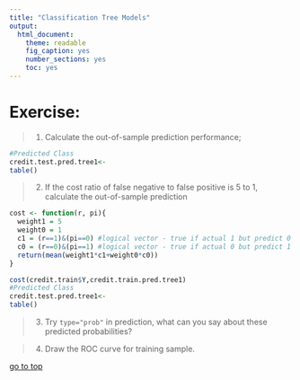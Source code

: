 ```yaml
---
title: "Classification Tree Models"
output: 
  html_document: 
    theme: readable
    fig_caption: yes
    number_sections: yes
    toc: yes
---
```

# **Exercise:** 

> 1. Calculate the out-of-sample prediction performance;

```r
#Predicted Class
credit.test.pred.tree1<- 
table()
```


> 2. If the cost ratio of false negative to false positive is 5 to 1, calculate the out-of-sample prediction

```r
cost <- function(r, pi){
  weight1 = 5
  weight0 = 1
  c1 = (r==1)&(pi==0) #logical vector - true if actual 1 but predict 0
  c0 = (r==0)&(pi==1) #logical vector - true if actual 0 but predict 1
  return(mean(weight1*c1+weight0*c0))
}

cost(credit.train$Y,credit.train.pred.tree1)
#Predicted Class
credit.test.pred.tree1<- 
table()
```

> 3. Try `type="prob"` in prediction, what can you say about these predicted probabilities?

> 4. Draw the ROC curve for training sample.

<!-- ## Cumulative Gains Chart -->

<!-- Cumulative Gains Chart is useful for certain types of binary classification problem. For example a direct marketing campaign, a cumulative gain chart answers the following question according to your model: what is the percentage of customers you need to contact in order to get the certain percentages of customers who will buy the product? -->

<!-- Using the Portuguese banking direct marketing dataset as example: -->
<!-- ```{r} -->
<!-- bank.train = read.csv("http://homepages.uc.edu/~maifg/7040/bank_train.csv") -->
<!-- bank.test = read.csv("http://homepages.uc.edu/~maifg/7040/bank_test.csv") -->
<!-- bank.pred.prob = predict(rpart(y~., bank.train),bank.test) -->
<!-- plot(performance(prediction(bank.pred.prob, bank.test$y), "tpr", "rpp")) -->
<!-- ``` -->

<!-- The above graph tells you that using the predictive model, we only need to call about 40% of the customers (the 40% customers with the highest predicted probability) to get the 80% of the subscription. -->

[go to top](#header)
